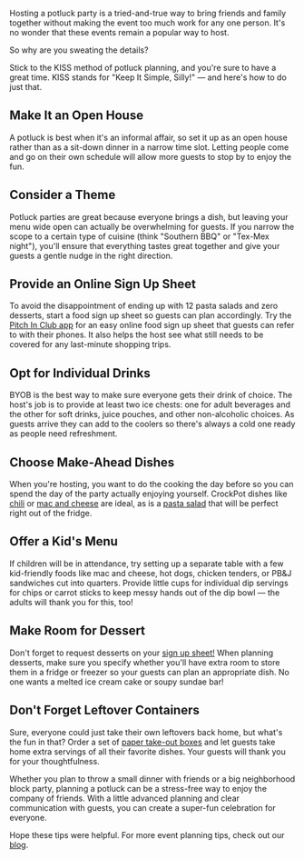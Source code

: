 <BlogImage  />
<BlogInfo  />

Hosting a potluck party is a tried-and-true way to bring friends and family together without making the event too much work for 
any one person. It's no wonder that these events remain a popular way to host.

So why are you sweating the details? 

Stick to the KISS method of potluck planning, and you're sure to have a great time. KISS stands for "Keep It Simple, Silly!" — 
and here's how to do just that.

<MobileAd />

## Make It an Open House

A potluck is best when it's an informal affair, so set it up as an open house rather than as a sit-down dinner in a narrow time 
slot. Letting people come and go on their own schedule will allow more guests to stop by to enjoy the fun.

## Consider a Theme
Potluck parties are great because everyone brings a dish, but leaving your menu wide open can actually be overwhelming for 
guests. If you narrow the scope to a certain type of cuisine (think "Southern BBQ" or "Tex-Mex night"), you'll ensure that 
everything tastes great together and give your guests a gentle nudge in the right direction.

<MobileAd />

## Provide an Online Sign Up Sheet

To avoid the disappointment of ending up with 12 pasta salads and zero desserts, start a food sign up 
sheet so guests can plan accordingly. Try the [Pitch In Club app](https://pitchinclub.com) for an easy 
online food sign up sheet that guests can refer to with their phones. It also helps the host see what 
still needs to be covered for any last-minute shopping trips.


## Opt for Individual Drinks

BYOB is the best way to make sure everyone gets their drink of choice. The host's job is to provide at least two 
ice chests: one for adult beverages and the other for soft drinks, juice pouches, and other non-alcoholic choices. 
As guests arrive they can add to the coolers so there's always a cold one ready as people need refreshment.

<MobileAd />

## Choose Make-Ahead Dishes

When you're hosting, you want to do the cooking the day before so you can spend the day of the party actually enjoying yourself. 
CrockPot dishes like [chili](https://www.delish.com/cooking/recipe-ideas/a21581186/slow-cooker-chili-recipe/)
or 
[mac and cheese](https://www.foodnetwork.com/recipes/trisha-yearwood/crockpot-macaroni-and-cheese-recipe-2107509)
are ideal, as is a 
[pasta salad](https://www.thechunkychef.com/mediterranean-pasta-salad/)
that will be perfect right out of the fridge. 

## Offer a Kid's Menu

If children will be in attendance, try setting up a separate table with a few kid-friendly foods like mac and cheese, 
hot dogs, chicken tenders, or PB&J sandwiches cut into quarters. Provide little cups for individual dip servings for chips 
or carrot sticks to keep messy hands out of the dip bowl — the adults will thank you for this, too!

<MobileAd />

## Make Room for Dessert

Don't forget to request desserts on your 
[sign up sheet!](https://pitchinclub.com/blog/easy-party-planning-app/)
When planning desserts, make sure you specify whether you'll 
have extra room to store them in a fridge or freezer so your guests can plan an appropriate dish. No one wants a 
melted ice cream cake or soupy sundae bar!

## Don't Forget Leftover Containers

Sure, everyone could just take their own leftovers back home, but what's the fun in that? Order a set of 
[paper take-out boxes](https://www.amazon.com/Disposable-Containers-Microwaveble-Folding-Natural/dp/B077H6ML1N/ref=sr_1_1?dchild=1&keywords=leftover+boxes&qid=1590597339&sr=8-1)
and let guests take home extra servings of all their favorite dishes. Your guests will thank you for your thoughtfulness.

Whether you plan to throw a small dinner with friends or a big neighborhood block party, 
planning a potluck can be a stress-free way to enjoy the company of friends. With a little advanced planning 
and clear communication with guests, you can create a super-fun celebration for everyone.

Hope these tips were helpful. For more event planning tips, check out our
[blog](https://pitchinclub.com/blog/page/1).

<MobileAd />

